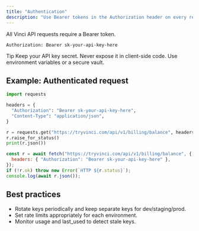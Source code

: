```yaml
---
title: "Authentication"
description: "Use Bearer tokens in the Authorization header on every request."
---
```


All Vinci API requests require a Bearer token.

```http title="HTTP Header"
Authorization: Bearer sk-your-api-key-here
```

Tip
Keep your API key secret. Never expose it in client-side code. Use environment variables or a secure vault.

## Example: Authenticated request

```python title="authenticated_request.py"
import requests

headers = {
  "Authorization": "Bearer sk-your-api-key-here",
  "Content-Type": "application/json",
}

r = requests.get("https://tryvinci.com/api/v1/billing/balance", headers=headers)
r.raise_for_status()
print(r.json())
```

```javascript title="authenticated_request.js"
const r = await fetch("https://tryvinci.com/api/v1/billing/balance", {
  headers: { "Authorization": "Bearer sk-your-api-key-here" },
});
if (!r.ok) throw new Error(`HTTP ${r.status}`);
console.log(await r.json());
```

## Best practices
- Rotate keys periodically and keep separate keys for dev/staging/prod.
- Set rate limits appropriately for each environment.
- Monitor usage and last_used to detect stale keys.